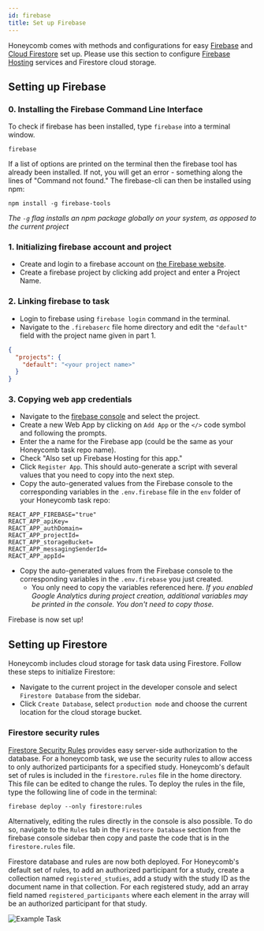 ---
id: firebase
title: Set up Firebase
---

Honeycomb comes with methods and configurations for easy [Firebase](https://firebase.google.com/) and [Cloud Firestore](https://firebase.google.com/docs/firestore) set up. Please use this section to configure [Firebase Hosting](https://firebase.google.com/docs/hosting) services and Firestore cloud storage.

## Setting up Firebase

### 0. Installing the Firebase Command Line Interface

To check if firebase has been installed, type `firebase` into a terminal window.

```shell
firebase
```

If a list of options are printed on the terminal then the firebase tool has already been installed. If not, you will get an error - something along the lines of "Command not found." The firebase-cli can then be installed using npm:

```shell
npm install -g firebase-tools
```

_The `-g` flag installs an npm package globally on your system, as opposed to the current project_

### 1. Initializing firebase account and project

- Create and login to a firebase account on [the Firebase website](https://firebase.google.com/).
- Create a firebase project by clicking add project and enter a Project Name.

### 2. Linking firebase to task

- Login to firebase using `firebase login` command in the terminal.
- Navigate to the `.firebaserc` file home directory and edit the `"default"` field with the project name given in part 1.

```json
{
  "projects": {
    "default": "<your project name>"
  }
}
```

### 3. Copying web app credentials

- Navigate to the [firebase console](https://console.firebase.google.com/) and select the project.
- Create a new Web App by clicking on `Add App` or the `</>` code symbol and following the prompts.
- Enter the a name for the Firebase app (could be the same as your Honeycomb task repo name).
- Check "Also set up Firebase Hosting for this app."
- Click `Register App`. This should auto-generate a script with several values that you need to copy into the next step.
- Copy the auto-generated values from the Firebase console to the corresponding variables in the `.env.firebase` file in the `env` folder of your Honeycomb task repo:

```text
REACT_APP_FIREBASE="true"
REACT_APP_apiKey=
REACT_APP_authDomain=
REACT_APP_projectId=
REACT_APP_storageBucket=
REACT_APP_messagingSenderId=
REACT_APP_appId=
```

- Copy the auto-generated values from the Firebase console to the corresponding variables in the `.env.firebase` you just created.
  - You only need to copy the variables referenced here. _If you enabled Google Analytics during project creation, additional variables may be printed in the console. You don't need to copy those._

Firebase is now set up!

## Setting up Firestore

Honeycomb includes cloud storage for task data using Firestore. Follow these steps to initialize Firestore:

- Navigate to the current project in the developer console and select `Firestore Database` from the sidebar.
- Click `Create Database`, select `production mode` and choose the current location for the cloud storage bucket.

### Firestore security rules

[Firestore Security Rules](https://firebase.google.com/docs/firestore/security/get-started) provides easy server-side authorization to the database. For a honeycomb task, we use the security rules to allow access to only authorized participants for a specified study. Honeycomb's default set of rules is included in the `firestore.rules` file in the home directory. This file can be edited to change the rules. To deploy the rules in the file, type the following line of code in the terminal:

```shell
firebase deploy --only firestore:rules
```

Alternatively, editing the rules directly in the console is also possible. To do so, navigate to the `Rules` tab in the `Firestore Database` section from the firebase console sidebar then copy and paste the code that is in the `firestore.rules` file.


Firestore database and rules are now both deployed. For Honeycomb's default set of rules, to add an authorized participant for a study, create a collection named `registered_studies`, add a study with the study ID as the document name in that collection. For each registered study, add an array field named `registered_participants` where each element in the array will be an authorized participant for that study.

![Example Task](assets/test-task.png)
